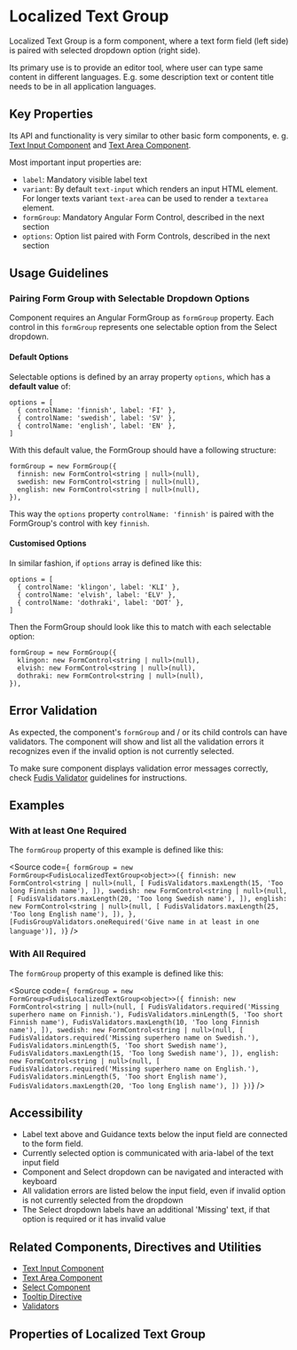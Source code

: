 
<Meta title="Components/Form/Localized Text Group" />

# Localized Text Group

Localized Text Group is a form component, where a text form field (left side) is paired with selected dropdown option (right side).

Its primary use is to provide an editor tool, where user can type same content in different languages. E.g. some description text or content title needs to be in all application languages.

## Key Properties

Its API and functionality is very similar to other basic form components, e. g. [Text Input Component](/docs/components-form-text-input--documentation) and [Text Area Component](/docs/components-form-text-area--documentation).

Most important input properties are:

* `label`: Mandatory visible label text
* `variant`: By default `text-input` which renders an input HTML element. For longer texts variant `text-area` can be used to render a `textarea` element.
* `formGroup`: Mandatory Angular Form Control, described in the next section
* `options`: Option list paired with Form Controls, described in the next section

## Usage Guidelines

### Pairing Form Group with Selectable Dropdown Options

Component requires an Angular FormGroup as `formGroup` property. Each control in this `formGroup` represents one selectable option from the Select dropdown.

#### Default Options

Selectable options is defined by an array property `options`, which has a **default value** of:

```
options = [
  { controlName: 'finnish', label: 'FI' },
  { controlName: 'swedish', label: 'SV' },
  { controlName: 'english', label: 'EN' },
]
```

With this default value, the FormGroup should have a following structure:

```
formGroup = new FormGroup({
  finnish: new FormControl<string | null>(null),
  swedish: new FormControl<string | null>(null),
  english: new FormControl<string | null>(null),
}),
```

This way the `options` property `controlName: 'finnish'` is paired with the FormGroup's control with key `finnish`.

#### Customised Options

In similar fashion, if `options` array is defined like this:

```
options = [
  { controlName: 'klingon', label: 'KLI' },
  { controlName: 'elvish', label: 'ELV' },
  { controlName: 'dothraki', label: 'DOT' },
]
```

Then the FormGroup should look like this to match with each selectable option:

```
formGroup = new FormGroup({
  klingon: new FormControl<string | null>(null),
  elvish: new FormControl<string | null>(null),
  dothraki: new FormControl<string | null>(null),
}),
```

## Error Validation

As expected, the component's `formGroup` and / or its child controls can have validators. The component will show and list all the validation errors it recognizes even if the invalid option is not currently selected.

To make sure component displays validation error messages correctly, check [Fudis Validator](/docs/utilities-validators--documentation) guidelines for instructions.

## Examples

### With at least One Required

The `formGroup` property of this example is defined like this:

<Source
  code={`
formGroup = new FormGroup<FudisLocalizedTextGroup<object>>({
  finnish: new FormControl<string | null>(null, [
    FudisValidators.maxLength(15, 'Too long Finnish name'),
  ]),
  swedish: new FormControl<string | null>(null, [
    FudisValidators.maxLength(20, 'Too long Swedish name'),
  ]),
  english: new FormControl<string | null>(null, [
    FudisValidators.maxLength(25, 'Too long English name'),
  ]),
},
  [FudisGroupValidators.oneRequired('Give name in at least in one language')],
)`}
/>

<Canvas of={Stories.Example} />

### With All Required

The `formGroup` property of this example is defined like this:

<Source
  code={`
formGroup = new FormGroup<FudisLocalizedTextGroup<object>>({
  finnish: new FormControl<string | null>(null, [
    FudisValidators.required('Missing superhero name on Finnish.'),
    FudisValidators.minLength(5, 'Too short Finnish name'),
    FudisValidators.maxLength(10, 'Too long Finnish name'),
  ]),
  swedish: new FormControl<string | null>(null, [
    FudisValidators.required('Missing superhero name on Swedish.'),
    FudisValidators.minLength(5, 'Too short Swedish name'),
    FudisValidators.maxLength(15, 'Too long Swedish name'),
  ]),
  english: new FormControl<string | null>(null, [
    FudisValidators.required('Missing superhero name on English.'),
    FudisValidators.minLength(5, 'Too short English name'),
    FudisValidators.maxLength(20, 'Too long English name'),
  ])
})`}
/>

<Canvas of={Stories.ExampleWithAllRequired} />

## Accessibility

* Label text above and Guidance texts below the input field are connected to the form field.
* Currently selected option is communicated with aria-label of the text input field
* Component and Select dropdown can be navigated and interacted with keyboard
* All validation errors are listed below the input field, even if invalid option is not currently selected from the dropdown
* The Select dropdown labels have an additional 'Missing' text, if that option is required or it has invalid value

## Related Components, Directives and Utilities

* [Text Input Component](/docs/components-form-text-input--documentation)
* [Text Area Component](/docs/components-form-text-area--documentation)
* [Select Component](/docs/components-form-select-select--documentation)
* [Tooltip Directive](/docs/directives-tooltip--documentation)
* [Validators](/docs/utilities-validators--documentation)

## Properties of Localized Text Group

<ArgTypes of={LocalizedTextGroupComponent} exclude={LocalizedTextGroupDocsExclude} />
